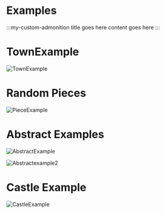 
# Examples


:::my-custom-admonition title goes here
content goes here
:::


# TownExample

![TownExample](./img/ScreenShot00005.png)

# Random Pieces 

![PieceExample](./img/ScreenShot00004.png)

# Abstract Examples

![AbstractExample](./img/ScreenShot00006.png)

![Abstractexample2](./img/ScreenShot00008.png)

# Castle Example

![CastleExample](./img/ScreenShot00007.png)
